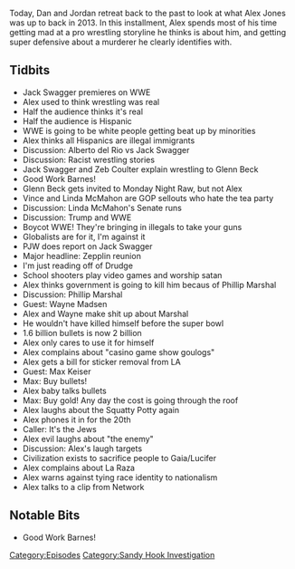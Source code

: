 {{DEFAULTSORT:
    #_EPISODE_0317:February 19-20, 2013
}}{{Episode
    | title             = February 19-20, 2013
    | caption           = [https://knowledgefight.libsyn.com/knowledge-fight-february-19-20-2013 Listen to this episode on Libsyn]
    | episodeNumber     = 317
    | length            = 01:44:26
    | airDate           = July 5, 2019
    | coverageStartDate = February 19, 2013
    | coverageEndDate   = February 20, 2013
    | episodeType       = [[:Category:Sandy Hook Investigation|Sandy Hook Investigation]]
    | appearance        = [[Jack Swagger]], [[Zeb Coulter]], [[Alberto del Rio]], [[Glenn Beck]], [[Vince McMahon]], [[Linda McMahon]], [[Paul Joseph Watson]], [[Phillip Marshal]], [[Wayne Madsen]], [[Max Keiser]]
    | previousEpisode   = [[316: July 1, 2019]]
    | nextEpisode       = [[318: July 5, 2019]]
}}

{{Stub}}

Today, Dan and Jordan retreat back to the past to look at what Alex Jones was up to back in 2013. In this installment, Alex spends most of his time getting mad at a pro wrestling storyline he thinks is about him, and getting super defensive about a murderer he clearly identifies with.

==Tidbits==

*Jack Swagger premieres on WWE
*Alex used to think wrestling was real
*Half the audience thinks it's real
*Half the audience is Hispanic
*WWE is going to be white people getting beat up by minorities
*Alex thinks all Hispanics are illegal immigrants
*Discussion: Alberto del Rio vs Jack Swagger
*Discussion: Racist wrestling stories
*Jack Swagger and Zeb Coulter explain wrestling to Glenn Beck
*Good Work Barnes!
*Glenn Beck gets invited to Monday Night Raw, but not Alex
*Vince and Linda McMahon are GOP sellouts who hate the tea party
*Discussion: Linda McMahon's Senate runs
*Discussion: Trump and WWE
*Boycot WWE! They're bringing in illegals to take your guns
*Globalists are for it, I'm against it
*PJW does report on Jack Swagger
*Major headline: Zepplin reunion
*I'm just reading off of Drudge
*School shooters play video games and worship satan
*Alex thinks government is going to kill him becaus of Phillip Marshal
*Discussion: Phillip Marshal
*Guest: Wayne Madsen
*Alex and Wayne make shit up about Marshal
*He wouldn't have killed himself before the super bowl
*1.6 billion bullets is now 2 billion
*Alex only cares to use it for himself
*Alex complains about "casino game show goulogs"
*Alex gets a bill for sticker removal from LA
*Guest: Max Keiser
*Max: Buy bullets!
*Alex baby talks bullets
*Max: Buy gold! Any day the cost is going through the roof
*Alex laughs about the Squatty Potty again
*Alex phones it in for the 20th
*Caller: It's the Jews
*Alex evil laughs about "the enemy"
*Discussion: Alex's laugh targets
*Civilization exists to sacrifice people to Gaia/Lucifer
*Alex complains about La Raza
*Alex warns against tying race identity to nationalism
*Alex talks to a clip from Network

==Notable Bits==

*Good Work Barnes!

[[Category:Episodes]]
[[Category:Sandy Hook Investigation]]
